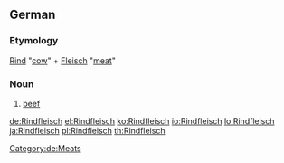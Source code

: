{{wikipedia|lang=de}}
==German==
===Etymology===
[[Rind]] "[[cow]]" + [[Fleisch]] "[[meat]]"
===Noun===
{{de-noun|g=n|pl=-|genitive=Rindfleischs}}
# [[beef]]
[[Category:de:Meats]]

[[de:Rindfleisch]]
[[el:Rindfleisch]]
[[ko:Rindfleisch]]
[[io:Rindfleisch]]
[[lo:Rindfleisch]]
[[ja:Rindfleisch]]
[[pl:Rindfleisch]]
[[th:Rindfleisch]]